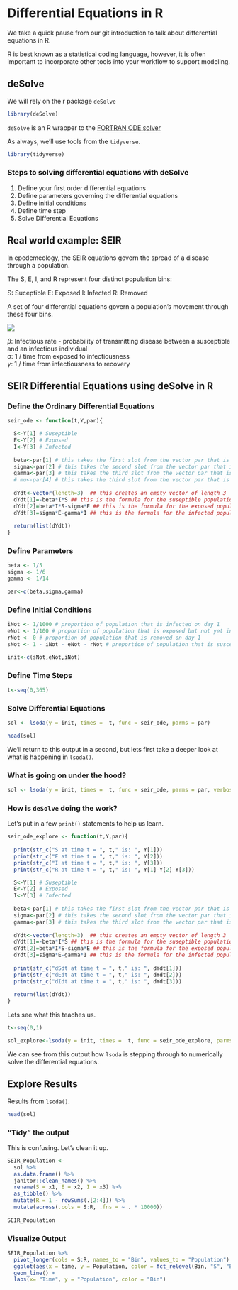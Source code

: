 # Differential Equations in R

We take a quick pause from our git introduction to talk about differential equations in R.

R is best known as a statistical coding language, however, it is often important to incorporate other tools into your workflow to support modeling.

## deSolve

We will rely on the r package `deSolve`

```r
library(deSolve)
```

`deSolve` is an R wrapper to the [FORTRAN ODE solver](https://rdrr.io/cran/deSolve/man/lsoda.html)

As always, we'll use tools from the `tidyverse`.

```r
library(tidyverse)
```

### Steps to solving differential equations with deSolve

1. Define your first order differential equations
2. Define parameters governing the differential equations
3. Define initial conditions
4. Define time step
5. Solve Differential Equations

## Real world example: SEIR 

In epedemeology, the SEIR equations govern the spread of a disease through a population.  

The S, E, I, and R represent four distinct population bins:

S: Suceptible
E: Exposed
I: Infected
R: Removed

A set of four differential equations govern a population's movement through these four bins.

![](img/seir.png)

$\beta$: Infectious rate - probability of transmitting disease between a susceptible and an infectious individual  
$\sigma$: 1 / time from exposed to infectiousness  
$\gamma$: 1 / time from infectiousness to recovery  

## SEIR Differential Equations using deSolve in R

### Define the Ordinary Differential Equations

```r
seir_ode <- function(t,Y,par){

  S<-Y[1] # Suseptible
  E<-Y[2] # Exposed 
  I<-Y[3] # Infected
  
  beta<-par[1] # this takes the first slot from the vector par that is passed in - it changes every time
  sigma<-par[2] # this takes the second slot from the vector par that is passed in - it remains constant
  gamma<-par[3] # this takes the third slot from the vector par that is passed in - it remains constant
  # mu<-par[4] # this takes the third slot from the vector par that is passed in - it remains constant
  
  dYdt<-vector(length=3)  ## this creates an empty vector of length 3
  dYdt[1]=-beta*I*S ## this is the formula for the suseptible population after the first step of the SEIR
  dYdt[2]=beta*I*S-sigma*E ## this is the formula for the exposed population after the first step of the SEIR
  dYdt[3]=sigma*E-gamma*I ## this is the formula for the infected population after the first step of the SEIR
  
  return(list(dYdt))
}
```

### Define Parameters

```r
beta <- 1/5
sigma <- 1/6
gamma <- 1/14

par<-c(beta,sigma,gamma)
```

### Define Initial Conditions

```r
iNot <- 1/1000 # proportion of population that is infected on day 1
eNot <- 1/100 # proportion of population that is exposed but not yet infected on day 1
rNot <- 0 # proportion of population that is removed on day 1
sNot <- 1 - iNot - eNot - rNot # proportion of population that is susceptible on day 1

init<-c(sNot,eNot,iNot)
```

### Define Time Steps

```r
t<-seq(0,365)
```

### Solve Differential Equations

```r
sol <- lsoda(y = init, times =  t, func = seir_ode, parms = par)

head(sol)
```

We'll return to this output in a second, but lets first take a deeper look at what is happening in `lsoda()`.

### What is going on under the hood?

```r
sol <- lsoda(y = init, times =  t, func = seir_ode, parms = par, verbose = T)
```

### How is `deSolve` doing the work?

Let's put in a few `print()` statements to help us learn.

```r
seir_ode_explore <- function(t,Y,par){
  
  print(str_c("S at time t = ", t," is: ", Y[1]))
  print(str_c("E at time t = ", t," is: ", Y[2]))
  print(str_c("I at time t = ", t," is: ", Y[3]))
  print(str_c("R at time t = ", t," is: ", Y[1]-Y[2]-Y[3]))

  S<-Y[1] # Suseptible
  E<-Y[2] # Exposed 
  I<-Y[3] # Infected
  
  beta<-par[1] # this takes the first slot from the vector par that is passed in - it changes every time
  sigma<-par[2] # this takes the second slot from the vector par that is passed in - it remains constant
  gamma<-par[3] # this takes the third slot from the vector par that is passed in - it remains constant
  
  dYdt<-vector(length=3)  ## this creates an empty vector of length 3
  dYdt[1]=-beta*I*S ## this is the formula for the suseptible population after the first step of the SEIR
  dYdt[2]=beta*I*S-sigma*E ## this is the formula for the exposed population after the first step of the SEIR
  dYdt[3]=sigma*E-gamma*I ## this is the formula for the infected population after the first step of the SEIR
  
  print(str_c("dSdt at time t = ", t," is: ", dYdt[1]))
  print(str_c("dEdt at time t = ", t," is: ", dYdt[2]))
  print(str_c("dIdt at time t = ", t," is: ", dYdt[3]))
  
  return(list(dYdt))
}
```

Lets see what this teaches us.

```r
t<-seq(0,1)

sol_explore<-lsoda(y = init, times =  t, func = seir_ode_explore, parms = par, verbose = F)
```

We can see from this output how `lsoda` is stepping through to numerically solve the differential equations.

## Explore Results

Results from `lsoda()`.

```r
head(sol)
```

### "Tidy" the output

This is confusing.  Let's clean it up.

```r

SEIR_Population <-
  sol %>%
  as.data.frame() %>%
  janitor::clean_names() %>%
  rename(S = x1, E = x2, I = x3) %>%
  as_tibble() %>%
  mutate(R = 1 - rowSums(.[2:4])) %>%
  mutate(across(.cols = S:R, .fns = ~ . * 10000))
  
SEIR_Population
```

### Visualize Output

```r
SEIR_Population %>%
  pivot_longer(cols = S:R, names_to = "Bin", values_to = "Population") %>% 
  ggplot(aes(x = time, y = Population, color = fct_relevel(Bin, "S", "E", "I", "R"))) +
  geom_line() +
  labs(x= "Time", y = "Population", color = "Bin")
```

